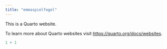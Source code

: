 ```yaml
---
title: "emmaspielfogel"
---
```


This is a Quarto website.

To learn more about Quarto websites visit <https://quarto.org/docs/websites>.

```r
1 + 1
```
